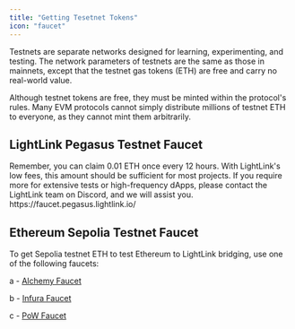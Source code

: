 ```yaml
---
title: "Getting Tesetnet Tokens"
icon: "faucet"
---
```


Testnets are separate networks designed for learning, experimenting, and testing. The network parameters of testnets are the same as those in mainnets, except that the testnet gas tokens (ETH) are free and carry no real-world value.

Although testnet tokens are free, they must be minted within the protocol's rules. Many EVM protocols cannot simply distribute millions of testnet ETH to everyone, as they cannot mint them arbitrarily.

## LightLink Pegasus Testnet Faucet

<Tip>
  Remember, you can claim 0.01 ETH once every 12 hours. With LightLink's low
  fees, this amount should be sufficient for most projects. If you require more
  for extensive tests or high-frequency dApps, please contact the LightLink team
  on Discord, and we will assist you.
</Tip>

<Steps>
  <Step title="Go to the Pegasus Faucet">
    https://faucet.pegasus.lightlink.io/
  </Step>
  <Step title="Paste your Testnet wallet address" />
  <Step title="Press the Claim ETH button." />
</Steps>

## Ethereum Sepolia Testnet Faucet

To get Sepolia testnet ETH to test Ethereum to LightLink bridging, use one of the following faucets:

a - [Alchemy Faucet](https://www.alchemy.com/faucets/ethereum-sepolia)

b - [Infura Faucet](https://www.infura.io/faucet/sepolia)

c - [PoW Faucet](https://sepolia-faucet.pk910.de/)
